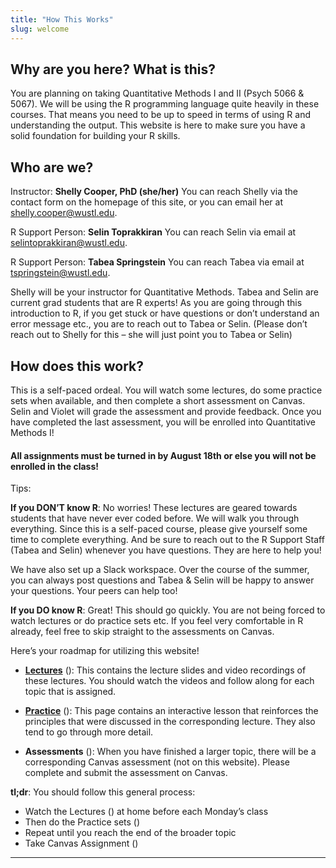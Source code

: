 ```yaml
---
title: "How This Works"
slug: welcome
---
```


## Why are you here? What is this?
You are planning on taking Quantitative Methods I and II (Psych 5066 & 5067). We will be using the R programming language quite heavily in these courses. That means you need to be up to speed in terms of using R and understanding the output. This website is here to make sure you have a solid foundation for building your R skills.

## Who are we?

Instructor: **Shelly Cooper, PhD (she/her)**
You can reach Shelly via the contact form on the homepage of this site, or you can email her at [shelly.cooper@wustl.edu](mailto:shelly.cooper@wustl.edu).

R Support Person: **Selin Toprakkiran**
You can reach Selin via email at [selintoprakkiran@wustl.edu](mailto:selintoprakkiran@wustl.edu).

R Support Person: **Tabea Springstein**
You can reach Tabea via email at [tspringstein@wustl.edu ](mailto:tspringstein@wustl.edu).

Shelly will be your instructor for Quantitative Methods. Tabea and Selin are current grad students that are R experts! As you are going through this introduction to R, if you get stuck or have questions or don't understand an error message etc., you are to reach out to Tabea or Selin. (Please don't reach out to Shelly for this -- she will just point you to Tabea or Selin)

## How does this work?

This is a self-paced ordeal. You will watch some lectures, do some practice sets when available, and then complete a short assessment on Canvas. Selin and Violet will grade the assessment and provide feedback. Once you have completed the last assessment, you will be enrolled into Quantitative Methods I!

#### All assignments must be turned in by August 18th or else you will not be enrolled in the class!

Tips:

**If you DON'T know R**: No worries! These lectures are geared towards students that have never ever coded before. We will walk you through everything. Since this is a self-paced course, please give yourself some time to complete everything. And be sure to reach out to the R Support Staff (Tabea and Selin) whenever you have questions. They are here to help you!

We have also set up a Slack workspace. Over the course of the summer, you can always post questions and Tabea & Selin will be happy to answer your questions. Your peers can help too!

**If you DO know R**: Great! This should go quickly. You are not being forced to watch lectures or do practice sets etc. If you feel very comfortable in R already, feel free to skip straight to the assessments on Canvas. 

Here's your roadmap for utilizing this website!

- [**Lectures**](/lectures/) (<i class="fas fa-book-reader"></i>): This contains the lecture slides and video recordings of these lectures. You should watch the videos and follow along for each topic that is assigned.

- [**Practice**](/practice/) (<i class="fas fa-laptop-code"></i>): This page contains an interactive lesson that reinforces the principles that were discussed in the corresponding lecture. They also tend to go through more detail. 

- **Assessments** (<i class="fas fa-pencil-ruler"></i>): When you have finished a larger topic, there will be a corresponding Canvas assessment (not on this website). Please complete and submit the assessment on Canvas. 

:::note
**tl;dr**: You should follow this general process:

- Watch the Lectures (<i class="fas fa-book-reader"></i>) at home before each Monday's class
- Then do the Practice sets (<i class="fas fa-laptop-code"></i>)
- Repeat until you reach the end of the broader topic
- Take Canvas Assignment (<i class="fas fa-pencil-ruler"></i>)
:::

---
